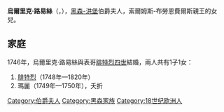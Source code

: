 {{Multiple issues|
{{Expand language|1=en|time=2021-02-14T00:05:41+00:00}}
{{Unreferenced|time=2021-02-14T00:05:41+00:00}}
}}
'''烏爾里克·路易絲'''（{{lang-de|Ulrike Luise}}，{{bd|1731年|5月1日|1792年|9月12日}}），[[黑森-洪堡|黑森-洪堡]]伯爵夫人，索爾姆斯-布勞恩費爾斯親王{{le|腓特烈·威廉 (索爾姆斯-布勞恩費爾斯)|Frederick William, Prince of Solms-Braunfels|腓特烈·威廉}}的女兒。

== 家庭 ==
1746年，烏爾里克·路易絲與表哥[[腓特烈四世_(黑森-洪堡)|腓特烈四世]]結婚，兩人共有1子1女：
# [[腓特烈五世_(黑森-洪堡)|腓特烈]]（1748年—1820年）
# 瑪麗（1749年—1750年），夭折

[[Category:伯爵夫人|Category:伯爵夫人]]
[[Category:黑森家族|Category:黑森家族]]
[[Category:18世纪欧洲人|Category:18世纪欧洲人]]